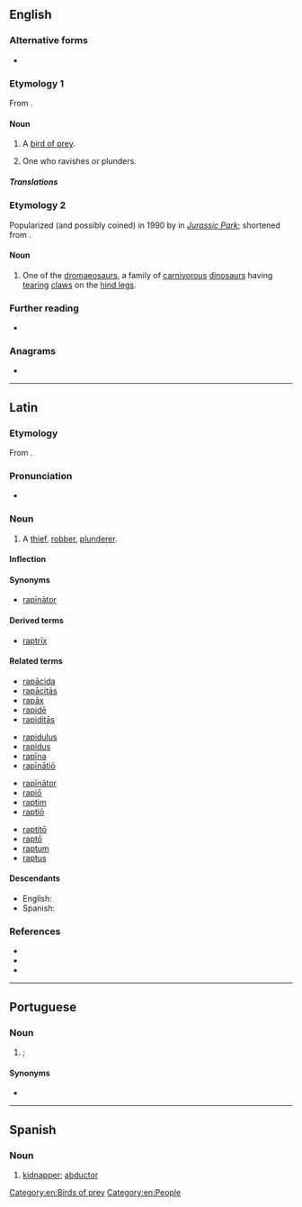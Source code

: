 ==English==

===Alternative forms===
* {{l|en|raptour}} {{qualifier|obsolete|rare}}

===Etymology 1===
From {{etyl|la|en}} {{m|la|raptor||thief}}.

====Noun====
{{en-noun}}

# A [[bird of prey]].
# {{lb|en|obsolete}} One who ravishes or plunders.

=====Translations=====
{{trans-see|bird of prey}}

===Etymology 2===
Popularized (and possibly coined) in 1990 by {{w|Michael Crichton}} in ''[[w:Jurassic Park (novel)|Jurassic Park]]''; shortened from {{m|en|velociraptor}}.

====Noun====
{{en-noun}}

# {{lb|en|informal|paleontology}} One of the [[dromaeosaur]]s, a family of [[carnivorous]] [[dinosaur]]s having [[tear]]ing [[claw]]s on the [[hind leg]]s.

===Further reading===
* {{R:OneLook}}

===Anagrams===
* {{anagrams|en|Parrot|parrot}}

[[Category:en:Birds of prey]]
[[Category:en:People]]

----

==Latin==

===Etymology===
From {{m|la|rapiō||seize, grab, snatch}}.

===Pronunciation===
* {{la-IPA|raptor}}

===Noun===
{{la-noun|raptor|raptōris|m|third}}

# A [[thief]], [[robber]], [[plunderer]].

====Inflection====
{{la-decl-3rd|raptor}}

====Synonyms====
* {{sense|robber}} [[rapinator|rapīnātor]]

====Derived terms====
* [[raptrix|raptrīx]]

====Related terms====
{{rel-top4}}
* [[rapacida|rapācida]]
* [[rapacitas|rapācitās]]
* [[rapax|rapāx]]
* [[rapide|rapidē]]
* [[rapiditas|rapiditās]]
{{rel-mid4}}
* [[rapidulus]]
* [[rapidus]]
* [[rapina|rapīna]]
* [[rapinatio|rapīnātiō]]
{{rel-mid4}}
* [[rapinator|rapīnātor]]
* [[rapio|rapiō]]
* [[raptim]]
* [[raptio|raptiō]]
{{rel-mid4}}
* [[raptito|raptitō]]
* [[rapto|raptō]]
* [[raptum]]
* [[raptus]]
{{rel-bottom}}

====Descendants====
* English: {{l|en|raptor}}
* Spanish: {{l|es|raptor}}

===References===
* {{R:L&S}}
* {{R:Elementary Lewis}}
* {{R:Gaffiot}}

----

==Portuguese==

===Noun===
{{pt-noun|m|f=raptora}}

# {{l|en|abductor}}; {{l|en|kidnapper}}

====Synonyms====
* {{l|pt|sequestrador}}

----

==Spanish==

===Noun===
{{es-noun|m|es}}

# [[kidnapper]]; [[abductor]]